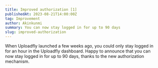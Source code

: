 ```yaml
---
title: Improved authorization [1]
publishedAt: 2023-08-21T14:00:00Z
tag: Improvement
author: Akinkunmi
summary: You can now stay logged in for up to 90 days
slug: improved-authorization
---
```


When Uploadfly launched a few weeks ago, you could only stay logged in for an hour in the Uploadfly dashboard. Happy to announce that you can now stay logged in for up to 90 days, thanks to the new authorization mechanism.
